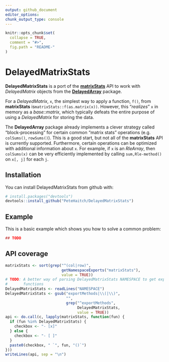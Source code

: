 ```yaml
---
output: github_document
editor_options: 
chunk_output_type: console
---
```


<!-- README.md is generated from README.Rmd. Please edit that file -->

```r
knitr::opts_chunk$set(
  collapse = TRUE,
  comment = "#>",
  fig.path = "README-"
)
```

# DelayedMatrixStats

**DelayedMatrixStats** is a port of the 
[**matrixStats**](https://CRAN.R-project.org/package=matrixStats) API to work 
with *DelayedMatrix* objects from the 
[**DelayedArray**](http://bioconductor.org/packages/DelayedArray/) package.

For a *DelayedMatrix*, `x`, the simplest way to apply a function, `f()`, from 
**matrixStats** is`matrixStats::f(as.matrix(x))`. However, this "*realizes*" 
`x` in memory as a *base::matrix*, which typically defeats the entire purpose 
of using a *DelayedMatrix* for storing the data.

The **DelayedArray** package already implements a clever strategy called 
"block-processing" for certain common "matrix stats" operations (e.g. 
`colSums()`, `rowSums()`). This is a good start, but not all of the 
**matrixStats** API is currently supported. Furthermore, certain operations can 
be optimized with additional information about `x`. For example, if `x` is an 
*RleArray*, then `colSums(x)` can be very efficiently implemented by calling 
`sum,Rle-method()` on `x[, j]` for each `j`.

## Installation

You can install DelayedMatrixStats from github with:

```r
# install.packages("devtools")
devtools::install_github("PeteHaitch/DelayedMatrixStats")
```

## Example

This is a basic example which shows you how to solve a common problem:

```r
## TODO
```

## API coverage

```r
matrixStats <- sort(grep("^(col|row)", 
                         getNamespaceExports("matrixStats"), 
                         value = TRUE))
# TODO: A better way of parsing DelayedMatrixStats NAMESPACE to get exported 
#       functions
DelayedMatrixStats <- readLines("NAMESPACE")
DelayedMatrixStats <- gsub("exportMethods|\\(|\\)", 
                           "",
                           grep("^exportMethods", 
                                DelayedMatrixStats, 
                                value = TRUE))
api <- do.call(c, lapply(matrixStats, function(fun) {
  if (fun %in% DelayedMatrixStats) {
    checkbox <- "- [x]"
  } else {
    checkbox <- "- [ ]"
  }
  paste0(checkbox, " `", fun, "()`")
}))
writeLines(api, sep = "\n")
```
